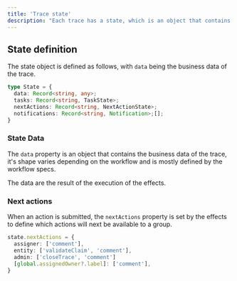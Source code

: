 ```yaml
---
title: 'Trace state'
description: "Each trace has a state, which is an object that contains business data but also metadata about the trace's lifecycle."
---
```


## State definition

The state object is defined as follows, with `data` being the business data of the trace.
```ts
type State = {
  data: Record<string, any>;
  tasks: Record<string, TaskState>;
  nextActions: Record<string, NextActionState>;
  notifications: Record<string, Notification>;[];
}
```

### State Data

The `data` property is an object that contains the business data of the trace, 
it's shape varies depending on the workflow and is mostly defined by the workflow specs.

The data are the result of the execution of the effects.

### Next actions

When an action is submitted, the `nextActions` property is set by the effects to define which actions will next be available to a group.

```ts
state.nextActions = {
  assigner: ['comment'],
  entity: ['validateClaim', 'comment'],
  admin: ['closeTrace', 'comment']
  [global.assignedOwner?.label]: ['comment'],
}
```


